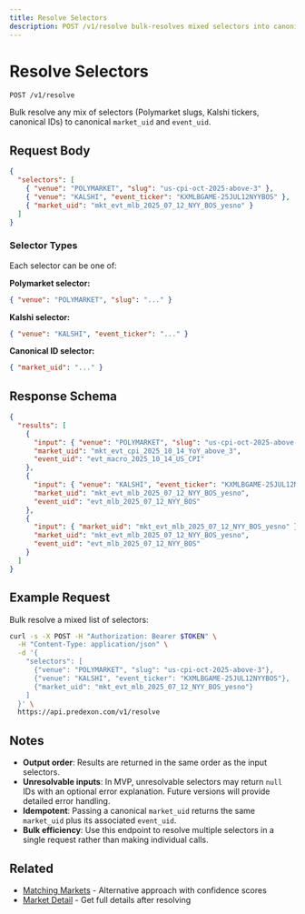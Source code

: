 ```yaml
---
title: Resolve Selectors
description: POST /v1/resolve bulk-resolves mixed selectors into canonical market and event IDs.
---
```


# Resolve Selectors

```
POST /v1/resolve
```

Bulk resolve any mix of selectors (Polymarket slugs, Kalshi tickers, canonical IDs) to canonical `market_uid` and `event_uid`.

## Request Body

```json
{
  "selectors": [
    { "venue": "POLYMARKET", "slug": "us-cpi-oct-2025-above-3" },
    { "venue": "KALSHI", "event_ticker": "KXMLBGAME-25JUL12NYYBOS" },
    { "market_uid": "mkt_evt_mlb_2025_07_12_NYY_BOS_yesno" }
  ]
}
```

### Selector Types

Each selector can be one of:

**Polymarket selector:**
```json
{ "venue": "POLYMARKET", "slug": "..." }
```

**Kalshi selector:**
```json
{ "venue": "KALSHI", "event_ticker": "..." }
```

**Canonical ID selector:**
```json
{ "market_uid": "..." }
```

## Response Schema

```json
{
  "results": [
    {
      "input": { "venue": "POLYMARKET", "slug": "us-cpi-oct-2025-above-3" },
      "market_uid": "mkt_evt_cpi_2025_10_14_YoY_above_3",
      "event_uid": "evt_macro_2025_10_14_US_CPI"
    },
    {
      "input": { "venue": "KALSHI", "event_ticker": "KXMLBGAME-25JUL12NYYBOS" },
      "market_uid": "mkt_evt_mlb_2025_07_12_NYY_BOS_yesno",
      "event_uid": "evt_mlb_2025_07_12_NYY_BOS"
    },
    {
      "input": { "market_uid": "mkt_evt_mlb_2025_07_12_NYY_BOS_yesno" },
      "market_uid": "mkt_evt_mlb_2025_07_12_NYY_BOS_yesno",
      "event_uid": "evt_mlb_2025_07_12_NYY_BOS"
    }
  ]
}
```

## Example Request

Bulk resolve a mixed list of selectors:

```bash
curl -s -X POST -H "Authorization: Bearer $TOKEN" \
  -H "Content-Type: application/json" \
  -d '{
    "selectors": [
      {"venue": "POLYMARKET", "slug": "us-cpi-oct-2025-above-3"},
      {"venue": "KALSHI", "event_ticker": "KXMLBGAME-25JUL12NYYBOS"},
      {"market_uid": "mkt_evt_mlb_2025_07_12_NYY_BOS_yesno"}
    ]
  }' \
  https://api.predexon.com/v1/resolve
```

## Notes

- **Output order**: Results are returned in the same order as the input selectors.
- **Unresolvable inputs**: In MVP, unresolvable selectors may return `null` IDs with an optional error explanation. Future versions will provide detailed error handling.
- **Idempotent**: Passing a canonical `market_uid` returns the same `market_uid` plus its associated `event_uid`.
- **Bulk efficiency**: Use this endpoint to resolve multiple selectors in a single request rather than making individual calls.

## Related

- [Matching Markets](/pages/discovery/matching) - Alternative approach with confidence scores
- [Market Detail](/pages/discovery/market-detail) - Get full details after resolving
